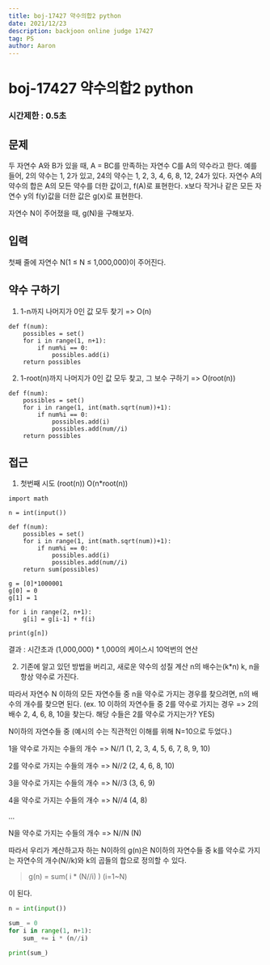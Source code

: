 ```yaml
---
title: boj-17427 약수의합2 python
date: 2021/12/23
description: backjoon online judge 17427
tag: PS
author: Aaron
---
```


# boj-17427 약수의합2 python

### 시간제한 : 0.5초

## 문제
두 자연수 A와 B가 있을 때, A = BC를 만족하는 자연수 C를 A의 약수라고 한다. 예를 들어, 2의 약수는 1, 2가 있고, 24의 약수는 1, 2, 3, 4, 6, 8, 12, 24가 있다. 자연수 A의 약수의 합은 A의 모든 약수를 더한 값이고, f(A)로 표현한다. x보다 작거나 같은 모든 자연수 y의 f(y)값을 더한 값은 g(x)로 표현한다.

자연수 N이 주어졌을 때, g(N)을 구해보자.

## 입력
첫째 줄에 자연수 N(1 ≤ N ≤ 1,000,000)이 주어진다.

## 약수 구하기
1. 1-n까지 나머지가 0인 값 모두 찾기 => O(n)
```
def f(num):
    possibles = set()
    for i in range(1, n+1):
        if num%i == 0:
            possibles.add(i)
    return possibles
```

2. 1-root(n)까지 나머지가 0인 값 모두  찾고, 그 보수 구하기 => O(root(n))
```
def f(num):
    possibles = set()
    for i in range(1, int(math.sqrt(num))+1):
        if num%i == 0:
            possibles.add(i)
            possibles.add(num//i)
    return possibles
```

## 접근
1. 첫번째 시도 (root(n)) O(n*root(n))
```
import math

n = int(input())

def f(num):
    possibles = set()
    for i in range(1, int(math.sqrt(num))+1):
        if num%i == 0:
            possibles.add(i)
            possibles.add(num//i)
    return sum(possibles)

g = [0]*1000001
g[0] = 0
g[1] = 1

for i in range(2, n+1):
    g[i] = g[i-1] + f(i)

print(g[n])
```
결과 : 시간초과
(1,000,000) * 1,000의 케이스시 10억번의 연산

2. 기존에 알고 있던 방법을 버리고, 새로운 약수의 성질 계산
n의 배수는(k*n) k, n을 항상 약수로 가진다.

따라서 자연수 N 이하의 모든 자연수들 중 n을 약수로 가지는 경우를 찾으려면, n의 배수의 개수를 찾으면 된다. (ex. 10 이하의 자연수들 중 2를 약수로 가지는 경우 => 2의 배수 2, 4, 6, 8, 10을 찾는다. 해당 수들은 2를 약수로 가지는가? YES)

N이하의  자연수들 중 (예시의 수는 직관적인 이해를 위해 N=10으로 두었다.)

1을 약수로 가지는 수들의 개수 => N//1 (1, 2, 3, 4, 5, 6, 7, 8, 9, 10)

2를 약수로 가지는 수들의 개수 =>  N//2 (2, 4, 6, 8, 10)

3을 약수로 가지는 수들의 개수 =>  N//3 (3, 6, 9)

4을 약수로 가지는 수들의 개수 =>  N//4 (4, 8)

...

N을 약수로 가지는 수들의 개수 => N//N (N)

따라서 우리가 계산하고자 하는 N이하의 g(n)은 N이하의 자연수들 중 k를 약수로 가지는 자연수의 개수(N//k)와 k의 곱들의 합으로 정의할 수 있다.

> g(n) = sum( i * (N//i) ) (i=1~N)

이 된다.

```python
n = int(input())

sum_ = 0
for i in range(1, n+1):
    sum_ += i * (n//i)

print(sum_)
```
